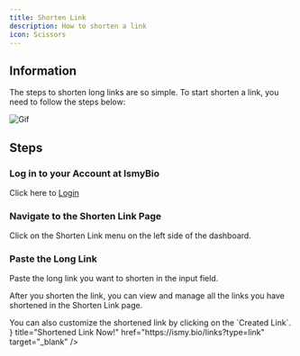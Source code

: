 ```yaml
---
title: Shorten Link
description: How to shorten a link
icon: Scissors
---
```



## Information

The steps to shorten long links are so simple. To start shorten a link, you need to follow the steps below:

![Gif](/shortlinks.gif)

## Steps

<Steps>

<Step>

### Log in to your Account at IsmyBio

Click here to [Login](https://ismy.bio/login)

</Step>

<Step>

### Navigate to the Shorten Link Page

Click on the Shorten Link menu on the left side of the dashboard.

</Step>

<Step>

### Paste the Long Link

Paste the long link you want to shorten in the input field.

</Step>

</Steps>

After you shorten the link, you can view and manage all the links you have shortened in the Shorten Link page. 

<Callout type="info">
You can also customize the shortened link by clicking on the `Created Link`.
</Callout>

<Cards>
  <Card icon={<ExternalLinkIcon/>} title="Shortened Link Now!" href="https://ismy.bio/links?type=link" target="_blank" />
</Cards>